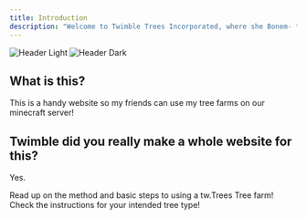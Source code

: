 ```yaml
---
title: Introduction
description: "Welcome to Twimble Trees Incorporated, where she Bonem- *multiple gunshots*"
---
```


<img
  className="block dark:hidden"
  src="/images/headerlight.svg"
  alt="Header Light"
/>
<img
  className="hidden dark:block"
  src="/images/headerdark.svg"
  alt="Header Dark"
/>

## What is this?

This is a handy website so my friends can use my tree farms on our minecraft server!

## Twimble did you really make a whole website for this?

Yes.

<CardGroup cols={2}>
  <Card
    title="Learn the Basics!"
    icon="baby"
    href="basics"
  >
    Read up on the method and basic steps to using a tw.Trees Tree farm!
  </Card>
  <Card
    title="Tree Type Reference"
    icon="trees"
    href="types/oak"
  >
    Check the instructions for your intended tree type!
  </Card>
</CardGroup>
